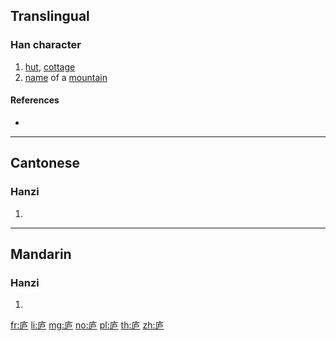 {{character info/new}}
{{also|廬}}
==Translingual==

===Han character===
{{Han char|rn=53|rad=广|as=04|sn=7|four=|canj=IIS|ids=⿸广户}}

# [[hut]], [[cottage]]
# [[name]] of a [[mountain]]

====References====
* {{Han ref|kx=0344.051|dkj=09260|dj=0653.260|hdz=20875.150|uh=5E90|ud=24208}}

----

==Cantonese==

===Hanzi===
{{yue-hanzi|jyut=lou4|y=lou4|tra=廬}}

# {{defn|lang=yue|sort=广04}}

----

==Mandarin==

===Hanzi===
{{cmn-hanzi|tra=廬|pin=[[lú]] ([[lu2]])|wg=lu<sup>2</sup>}}

# {{defn|lang=cmn|sort=广04}}

[[fr:庐]]
[[li:庐]]
[[mg:庐]]
[[no:庐]]
[[pl:庐]]
[[th:庐]]
[[zh:庐]]